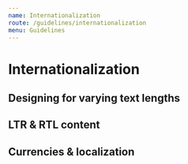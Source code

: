 ```yaml
---
name: Internationalization
route: /guidelines/internationalization
menu: Guidelines
---
```


# Internationalization

## Designing for varying text lengths

## LTR & RTL content

## Currencies & localization
